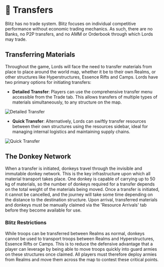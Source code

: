 
# 📜 Transfers

Blitz has no trade system. Blitz focuses on individual competitive performance without economic trading mechanics. As such, 
there are no Banks, no P2P transfers, and no AMM or Orderbook through which Lords may trade.

## Transferring Materials

Throughout the game, Lords will face the need to transfer materials from place to place around the world map, whether it be 
to their own Realms, or other structures like Hyperstructures, Essence Rifts and Camps. Lords have two primary options for 
initiating transfers:

- **Detailed Transfer**: Players can use the comprehensive transfer menu accessible from the Trade tab. This allows
  transfers of multiple types of materials simultaneously, to any structure on the map.

![Detailed Transfer](/gifs/transfer-all.gif)

- **Quick Transfer**: Alternatively, Lords can swiftly transfer resources between their own structures using the
  resources sidebar, ideal for managing internal logistics and maintaining supply chains.

![Quick Transfer](/gifs/transfer-own.gif)

## The Donkey Network

When a transfer is initiated, donkeys travel through the invisible and immutable donkey network. This is the key infrastructure 
upon which all material transport takes place. One donkey is capable of carrying up to 50 kg of materials, so the number of donkeys 
required for a transfer depends on the total weight of the materials being moved. Once a transfer is initiated, it cannot be cancelled, 
and the journey will take some time depending on the distance to the destination structure. Upon arrival, transferred materials and 
donkeys must be manually claimed via the 'Resource Arrivals' tab before they become available for use.

### Blitz Restrictions

While troops can be transferred between Realms as normal, donkeys cannot be used to transport troops between Realms and Hyperstructures, 
Essence Rifts or Camps. This is to reduce the defensive advantage that a player can leverage by being able to move troops quickly into 
guard armies on these structures once claimed. All players must therefore deploy armies from Realms and move them across the map to contest these critical points.
